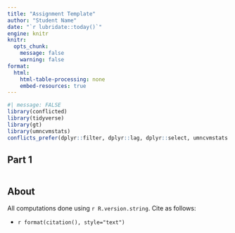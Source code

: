 ```yaml
---
title: "Assignment Template"
author: "Student Name"
date: "`r lubridate::today()`"
engine: knitr
knitr:
  opts_chunk: 
    message: false
    warning: false
format:
  html:
    html-table-processing: none
    embed-resources: true
---
```


```r
#| message: FALSE
library(conflicted)
library(tidyverse)
library(gt)
library(umncvmstats)
conflicts_prefer(dplyr::filter, dplyr::lag, dplyr::select, umncvmstats::as_gt)
```

## Part 1

```r

```

## About

All computations done using `r R.version.string`. Cite as follows:

-   `r format(citation(), style="text")`
